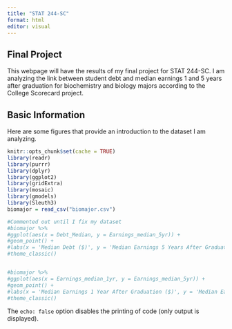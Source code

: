 ```yaml
---
title: "STAT 244-SC"
format: html
editor: visual
---
```


## Final Project

This webpage will have the results of my final project for STAT 244-SC. I am analyzing the link between student debt and median earnings 1 and 5 years after graduation for biochemistry and biology majors according to the College Scorecard project.

## Basic Information

Here are some figures that provide an introduction to the dataset I am analyzing.

```r
knitr::opts_chunk$set(cache = TRUE)
library(readr)
library(purrr)
library(dplyr)
library(ggplot2)
library(gridExtra)
library(mosaic)
library(gmodels)
library(Sleuth3)
biomajor = read_csv("biomajor.csv")
```

```r
#Commented out until I fix my dataset
#biomajor %>%
#ggplot(aes(x = Debt_Median, y = Earnings_median_5yr)) +
#geom_point() +
#labs(x = 'Median Debt ($)', y = 'Median Earnings 5 Years After Graduation ($)') +
#theme_classic()


#biomajor %>%
#ggplot(aes(x = Earnings_median_1yr, y = Earnings_median_5yr)) +
#geom_point() +
#labs(x = 'Median Earnings 1 Year After Graduation ($)', y = 'Median Earnings 5 Years After Graduation ($)') +
#theme_classic()
```

The `echo: false` option disables the printing of code (only output is displayed).
